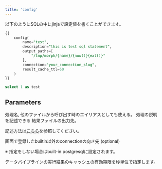 ```yaml
---
title: 'config'
---
```


以下のようにSQLの中にjinjaで設定値を書くことができます。

```sql
{{
	config(
		name="test",
		description="this is test sql statement",
		output_paths=[
			"/tmp/morph/{name}/{now()}{ext()}"
		],
		connection="your_connection_slug",
		result_cache_ttl=60
	)
}}

select 1 as test
```

## Parameters

<ParamField body="name" type="string" default="SQLファイル名">
処理名, 他のファイルから呼び出す時のエイリアスとしても使える。
</ParamField>

<ParamField body="description" type="string">
処理の説明を記述できる
</ParamField>

<ParamField body="output_paths" type="array: string" default="['/tmp/morph/{name}/{now()}{ext()}']">
結果ファイルの出力先。

記述方法は[こちら](/sql-python/ja/framework/output-paths)を参照してください。
</ParamField>

<ParamField body="connection" type="string" default="morph_project.ymlで設定したdefault_connection">
画面で登録したbuiltin以外のconnectionの向き先 (optional)

※ 指定をしない場合はbuilt-in postgresqlに設定されます。
</ParamField>

<ParamField body="result_cache_ttl" type="integer" default="60">
データパイプラインの実行結果のキャッシュの有効期限を秒単位で指定します。
</ParamField>